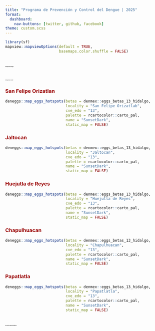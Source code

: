 ```yaml
---
title: "Programa de Prevención y Control del Dengue | 2025"
format: 
  dashboard:
    nav-buttons: [twitter, github, facebook]
theme: custom.scss
---
```


```r
library(sf)
mapview::mapviewOptions(default = TRUE,
                        basemaps.color.shuffle = FALSE)
```


# [**Hotspots de Dengue**]{style="font-size:2pt"}

::: panel-tabset
:::


# [**Hotspots del Vector**]{style="font-size:2pt"}

::: panel-tabset

### [**San Felipe Orizatlan**]{style="color:#990000"}
```r
deneggs::map_eggs_hotspots(betas = denmex::eggs_betas_13_hidalgo,
                           locality = "San Felipe Orizatlab",
                           cve_edo = "13",
                           palette = rcartocolor::carto_pal,
                           name = "SunsetDark",
                           static_map = FALSE)
```


### [**Jaltocan**]{style="color:#990000"}
```r
deneggs::map_eggs_hotspots(betas = denmex::eggs_betas_13_hidalgo,
                           locality = "Jaltocan",
                           cve_edo = "13",
                           palette = rcartocolor::carto_pal,
                           name = "SunsetDark",
                           static_map = FALSE)
```

### [**Huejutla de Reyes**]{style="color:#990000"}
```r
deneggs::map_eggs_hotspots(betas = denmex::eggs_betas_13_hidalgo,
                           locality = "Huejutla de Reyes",
                           cve_edo = "13",
                           palette = rcartocolor::carto_pal,
                           name = "SunsetDark",
                           static_map = FALSE)
```

### [**Chapulhuacan**]{style="color:#990000"}
```r
deneggs::map_eggs_hotspots(betas = denmex::eggs_betas_13_hidalgo,
                           locality = "Chapulhuacan",
                           cve_edo = "13",
                           palette = rcartocolor::carto_pal,
                           name = "SunsetDark",
                           static_map = FALSE)
```

### [**Papatlatla**]{style="color:#990000"}
```r
deneggs::map_eggs_hotspots(betas = denmex::eggs_betas_13_hidalgo,
                           locality = "Papatlatla",
                           cve_edo = "13",
                           palette = rcartocolor::carto_pal,
                           name = "SunsetDark",
                           static_map = FALSE)
```


:::



# [**Escenarios Epidemiológicos**]{style="font-size:2pt"}

::: panel-tabset
:::




